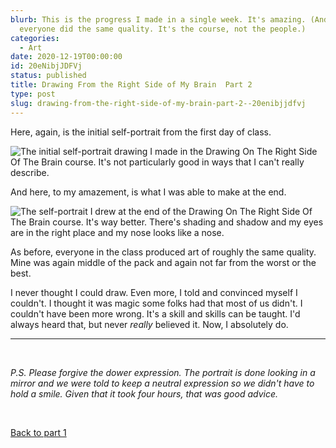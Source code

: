 ```yaml
---
blurb: This is the progress I made in a single week. It's amazing. (And,
  everyone did the same quality. It's the course, not the people.)
categories:
  - Art
date: 2020-12-19T00:00:00
id: 20eNibjJDFVj
status: published
title: Drawing From the Right Side of My Brain  Part 2
type: post
slug: drawing-from-the-right-side-of-my-brain-part-2--20enibjjdfvj
---
```


Here, again, is the initial self-portrait from the first day of class. 

<Img src="drawing_on_the_right_side_of_the_brain_initial_portrait.jpg" 
alt="The initial self-portrait drawing I made in the Drawing On The Right Side Of The Brain course. It's not particularly good in ways that I can't really describe." />

And here, to my amazement, is what I was able to make at the end.

<Img src="drawing_on_the_right_side_of_the_brain_final_portrait.jpg" alt="The self-portrait I drew at the end of the Drawing On The Right Side Of The Brain course. It's way better. There's shading and shadow and my eyes are in the right place and my nose looks like a nose." />


As before, everyone in the class produced art of roughly the same quality. Mine was again middle of the pack and again not far from the worst or the best. 

I never thought I could draw. Even more, I told and convinced myself I couldn't. I thought it was magic some folks had that most of us didn't. I couldn't have been more wrong. It's a skill and skills can be taught. I'd always heard that, but never *really* believed it. Now, I absolutely do.

---


<br /> 

_P.S. Please forgive the dower expression. The portrait is done looking in a mirror and we were told to keep a neutral expression so we didn't have to hold a smile. Given that it took four hours, that was good advice._

<br />

<a href="/drawing-from-the-right-side-of-my-brain/">Back to part 1</a>